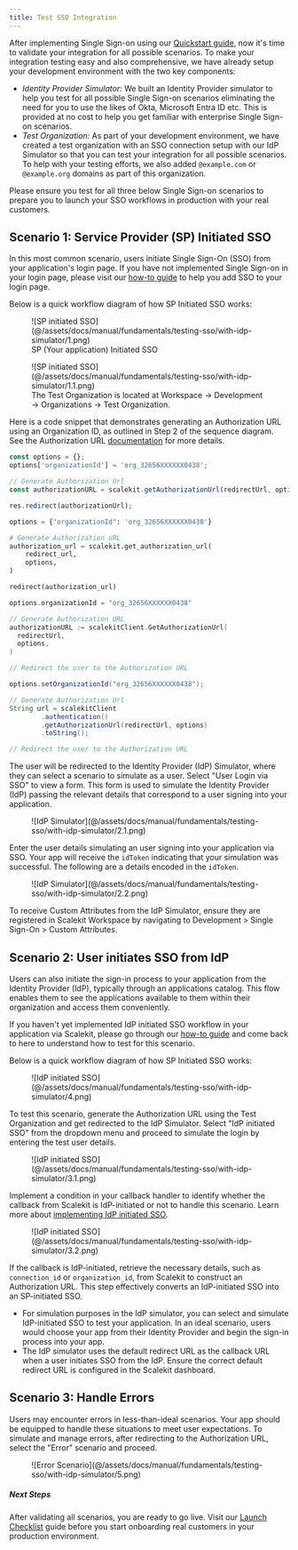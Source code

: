 ```yaml
---
title: Test SSO Integration
---
```



After implementing Single Sign-on using our [Quickstart guide](/manual/sso-quickstart/), now it's time to validate your
integration for all possible scenarios. To make your integration testing easy and also comprehensive, we have already
setup your development environment with the two key components:

- _Identity Provider Simulator:_ We built an Identity Provider simulator to help you test for all possible Single Sign-on scenarios eliminating the need for you to use the likes of Okta, Microsoft Entra ID etc. This is provided at  no cost to help you get familiar with enterprise Single Sign-on scenarios.
- _Test Organization:_ As part of your development environment, we have created a test organization with an SSO connection setup with our IdP Simulator so that you can test your integration for all possible scenarios. To help with your testing efforts, we also added `@example.com` or `@example.org` domains as part of this organization.

Please ensure you test for all three below Single Sign-on scenarios to prepare you to launch your SSO workflows in production with your real customers.


## Scenario 1: Service Provider (SP) Initiated SSO

In this most common scenario, users initiate Single Sign-On (SSO) from your application's login page. If you have not implemented Single Sign-on in your login page, please visit our [how-to guide](/sso/guides/setup-sso/build-login-page) to help you add SSO to your login page.

Below is a quick workflow diagram of how SP Initiated SSO works:

<figure>
  ![SP initiated SSO](@/assets/docs/manual/fundamentals/testing-sso/with-idp-simulator/1.png)
  <figcaption>SP (Your application) Initiated SSO</figcaption>
</figure>


<figure>
  ![SP initiated SSO](@/assets/docs/manual/fundamentals/testing-sso/with-idp-simulator/1.1.png)
  <figcaption>
    The Test Organization is located at Workspace → Development → Organizations → Test Organization.
  </figcaption>
</figure>

Here is a code snippet that demonstrates generating an Authorization URL using an Organization ID, as outlined in Step 2
of the sequence diagram. See the Authorization URL [documentation](/sso/guides/key-concepts/authorization-url) for more
details.

<Tabs syncKey="language-preference">
<TabItem value="nodejs" label="Node.js">

```js
const options = {};
options['organizationId'] = 'org_32656XXXXXX0438';

// Generate Authorization Url
const authorizationURL = scalekit.getAuthorizationUrl(redirectUrl, options);

res.redirect(authorizationUrl);
```

</TabItem>

<TabItem value="python" label="Python">

```py
options = {"organizationId": 'org_32656XXXXXX0438'}

# Generate Authorization URL
authorization_url = scalekit.get_authorization_url(
    redirect_url,
    options,
)

redirect(authorization_url)
```

</TabItem>

<TabItem value="go" label="Go">

```go
options.organizationId = "org_32656XXXXXX0438"

// Generate Authorization URL
authorizationURL := scalekitClient.GetAuthorizationUrl(
  redirectUrl,
  options,
)

// Redirect the user to the Authorization URL
```

</TabItem>
<TabItem value="java" label="Java">

```java
options.setOrganizationId("org_32656XXXXXX0438");

// Generate Authorization Url
String url = scalekitClient
        .authentication()
        .getAuthorizationUrl(redirectUrl, options)
        .toString();

// Redirect the user to the Authorization URL
```

</TabItem>
</Tabs>

The user will be redirected to the Identity Provider (IdP) Simulator, where they can select a scenario to simulate as a user. Select "User Login via SSO" to view a form. This form is used to simulate the Identity Provider (IdP) passing the relevant details that correspond to a user signing into your application.

<figure>
  ![IdP Simulator](@/assets/docs/manual/fundamentals/testing-sso/with-idp-simulator/2.1.png)
</figure>

Enter the user details simulating an user signing into your application via SSO. Your app will receive the `idToken` indicating that your simulation was successful. The following are a details encoded in the `idToken`.

<figure>
  ![IdP Simulator](@/assets/docs/manual/fundamentals/testing-sso/with-idp-simulator/2.2.png)
</figure>

<Aside>

To receive Custom Attributes from the IdP Simulator, ensure they are registered in Scalekit Workspace by navigating to Development > Single Sign-On > Custom Attributes.

</Aside>

## Scenario 2: User initiates SSO from IdP

Users can also initiate the sign-in process to your application from the Identity Provider (IdP), typically through an
applications catalog. This flow enables them to see the applications available to them within their organization and
access them conveniently.

If you haven't yet implemented IdP initiated SSO workflow in your application via Scalekit, please go through our [how-to guide](/sso/guides/setup-sso/implement-idp-initiated-sso) and come back to here to understand how to test for this scenario.

Below is a quick workflow diagram of how SP Initiated SSO works:

<figure className="limited-width">
  ![IdP initiated SSO](@/assets/docs/manual/fundamentals/testing-sso/with-idp-simulator/4.png)
</figure>

To test this scenario, generate the Authorization URL using the Test Organization and get redirected to the IdP Simulator. Select "IdP initiated SSO" from the dropdown menu and proceed to simulate the login by entering the test user details.

<figure className="limited-width">
  ![IdP initiated SSO](@/assets/docs/manual/fundamentals/testing-sso/with-idp-simulator/3.1.png)
</figure>

Implement a condition in your callback handler to identify whether the callback from Scalekit is IdP-initiated or not to handle this scenario. Learn more about [implementing IdP initiated SSO](/sso/guides/setup-sso/implement-idp-initiated-sso).

<figure>
  ![IdP initiated SSO](@/assets/docs/manual/fundamentals/testing-sso/with-idp-simulator/3.2.png)
</figure>

If the callback is IdP-initiated, retrieve the necessary details, such as `connection_id` or `organization_id`, from Scalekit to construct an Authorization URL. This step effectively converts an IdP-initiated SSO into an SP-initiated SSO.

<Aside>

- For simulation purposes in the IdP simulator, you can select and simulate IdP-initiated SSO to test your application.
  In an ideal scenario, users would choose your app from their Identity Provider and begin the sign-in process into your
  app.
- The IdP simulator uses the default redirect URL as the callback URL when a user initiates SSO from the IdP. Ensure the correct default redirect URL is configured in the Scalekit dashboard.

</Aside>

## Scenario 3: Handle Errors

Users may encounter errors in less-than-ideal scenarios. Your app should be equipped to handle these situations to meet user expectations. To simulate and manage errors, after redirecting to the Authorization URL, select the "Error" scenario and proceed.

<figure>
  ![Error Scenario](@/assets/docs/manual/fundamentals/testing-sso/with-idp-simulator/5.png)
</figure>

##### Next Steps

After validating all scenarios, you are ready to go live. Visit our [Launch Checklist](/sso/launch-checklist) guide before you start onboarding real customers in your production environment.